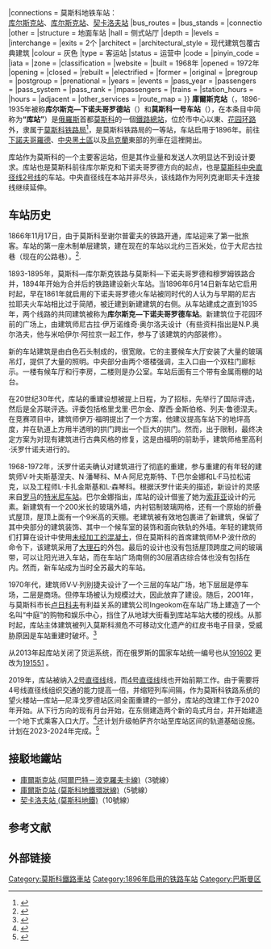 {{Infobox station
|name = 库尔斯克站
|eng_name = Курский Вокзал<br>Kurskiy Railway Station
|linecolour = red
|image =File:Kurskvokzal.jpg
|caption = 库尔斯克车站外观（2021年5月）
|other_name = 
|country = {{RUS}}
|borough = {{flag|Moscow}}[[中央行政区_(莫斯科)|中央行政区]]
|address =  улица Земляной вал, д. 29. 1.
|coordinates = {{coord|55|45|26.7|N|37|39|37.5|E|display=inline,title}}
|elevation = 
|owned = [[File:Russian_Railways_Logo.svg|30px]] [[俄罗斯铁路|俄罗斯铁路]][[莫斯科铁路局|莫斯科铁路局]]
|operator = [[俄罗斯铁路|俄罗斯铁路]]、[[莫斯科交通集团|莫斯科交通集团]]
|lines = [[莫斯科—库尔斯克铁路|莫斯科—库尔斯克铁路]]、[[莫斯科—下诺夫哥罗德铁路|莫斯科—下诺夫哥罗德铁路]]、[[库尔斯克-里加直径线|莫斯科中央直径2号线]]、[[基辅-高尔基直径线|莫斯科中央直径4号线]]
|distance = 
|platform = 4座[[岛式月台|岛式月台]]、1座[[侧式站台|侧式站台]]
|tracks = 17条<ref name = "gudok">{{Cite web |url=https://gudok.ru/newspaper/?ID=1560980&archive=2021.04.21 |title=Газета «Гудок» // Выпуск № 68 (27162) 21.04.2021 // 3 полоса {{!}} Развитие // Вокзал на окраине |access-date=2021-07-18 |archive-date=2021-05-09 |archive-url=https://web.archive.org/web/20210509144352/https://gudok.ru/newspaper/?ID=1560980&archive=2021.04.21 |dead-url=no }}</ref>
|connections = 莫斯科地铁车站：<br>{{MOSMETRO-bull|3}}[[库尔斯克站_(阿尔巴特-波克罗夫卡线)|库尔斯克站]]、{{MOSMETRO-bull|5}}[[库尔斯克站_(莫斯科地铁环状线)|库尔斯克站]]、{{MOSMETRO-bull|10}}[[契卡洛夫站_(莫斯科地铁)|契卡洛夫站]]
|bus_routes = 
|bus_stands = 
|connectio
|other = 
|structure = 地面车站
|hall = 侧式站厅
|depth = 
|levels = 
|interchange = 
|exits = 2个
|architect = 
|architectural_style = 现代建筑包覆古典建筑
|colour = 灰色
|type = 客运站
|status = 运营中
|code = 
|pinyin_code = 
|iata = 
|zone = 
|classification =
|website =
|built = 1968年
|opened = 1972年
|opening = 
|closed = 
|rebuilt = 
|electrified = 
|former = 
|original = 
|pregroup = 
|postgroup = 
|prenational = 
|years = 
|events = 
|pass_year = 
|passengers = 
|pass_system = 
|pass_rank = 
|mpassengers = 
|trains = 
|station_hours = 
|hours = 
|adjacent = 
|other_services = 
|route_map =
}}
'''庫爾斯克站'''（{{lang-rus|Ку́рский вокза́л|Kursky vokzal}}，1896-1935年被称'''库尔斯克—下诺夫哥罗德站'''（{{lang-rus|Курско-Нижегородский Вокзал}}）和'''莫斯科一号车站'''（{{lang-rus|Москва I — Пассажирская}}）{{sfn|Архангельский, Архангельский|1981|c=(Т.2) 319}}，在本条目中简称为'''“库站”'''）是[[俄羅斯|俄羅斯]]首都[[莫斯科|莫斯科]]的一個[[鐵路|鐵路]][[總站|總站]]，位於市中心以東、[[花园环路|花园环路]]外，隶属于[[莫斯科铁路局|莫斯科铁路局]]<ref>{{Cite web|url=http://dzvr.ru/about/structure/|title=Структурные подразделения|website=Дирекция железнодорожных вокзалов|access-date=2021-03-31|archive-date=2016-05-11|archive-url=https://web.archive.org/web/20160511125625/http://dzvr.ru/about/structure/|dead-url=no}}</ref>，是莫斯科铁路局的一等站，车站启用于1896年。{{sfn|Архангельский, Архангельский|1981|c=(Т.1) 324}}前往[[下諾夫哥羅德|下諾夫哥羅德]]、[[中央黑土區|中央黑土區]]以及[[烏克蘭|烏克蘭]]東部的列車在這裡開出。

库站作为莫斯科的一个主要客运站，但是其作业量和发送人次明显达不到设计要求。库站也是莫斯科前往库尔斯克和下诺夫哥罗德方向的起点，也是[[莫斯科中央直径线|莫斯科中央直径线2号线]]的车站。中央直径线在本站并非尽头，该线路作为阿列克谢耶夫卡连接线继续延伸。

==车站历史==
1866年11月17日，由于莫斯科至谢尔普霍夫的铁路开通，库站迎来了第一批旅客。车站的第一座木制单层建筑，建在现在的车站以北约三百米处，位于大尼古拉巷（现在的公路巷）。{{Sfn|Незнакомый Курский вокзал|2018}}<ref>{{Cite web |url=http://retromap.ru/081881_0420092_z16_55.760506,37.660295 |title=Курский вокзал на плане города Москвы 1881 г. и на современной карте сервиса OpenStreetMap — Retromap.ru |access-date=2021-07-23 |archive-date=2021-07-24 |archive-url=https://web.archive.org/web/20210724125441/http://retromap.ru/081881_0420092_z16_55.760506,37.660295 |dead-url=no }}</ref>.

1893-1895年，莫斯科—库尔斯克铁路与莫斯科—下诺夫哥罗德和穆罗姆铁路合并，1894年开始为合并后的铁路建设新火车站。当1896年6月14日新车站它启用时起，早在1861年就启用的下诺夫哥罗德火车站被同时代的人认为与早期的尼古拉耶夫火车站相比过于简陋，被迁建到新建建筑的右侧。从车站建成之直到1935年，两个线路的共同建筑被称为'''库尔斯克—下诺夫哥罗德车站'''。{{Sfn|Незнакомый Курский вокзал|2018}}{{sfn|История вокзалов и станций: Курский вокзал, г. Москва}}新建筑位于花园环前的广场上，由建筑师尼古拉·伊万诺维奇·奥尔洛夫设计（有些资料指出是N.P.奥尔洛夫，他与米哈伊尔·阿拉京一起工作，参与了该建筑的内部装修）。{{sfn|Крашенинников|1998|с=19,20}}{{sfn|Петров|2006|c=74}}{{sfn|Курский вокзал на портале «Узнай Москву»}}{{sfn|История вокзалов и станций: Курский вокзал, г. Москва}}

新的车站建筑是由白色石头制成的，很宽敞。它的主要候车大厅安装了大量的玻璃吊灯，提供了大量的照明。中央部分由两个塔楼强调，主入口由一个双柱门廊标示。一楼有候车厅和行李房，二楼则是办公室。车站后面有三个带有金属雨棚的站台。{{Sfn|Незнакомый Курский вокзал|2018}}

在20世纪30年代，库站的重建设想被提上日程，为了招标，先举行了国际评选，然后是全苏联评选。评委包括格里戈里·巴尔金、摩西·金斯伯格、列夫·鲁德涅夫。在竞赛项目中，建筑师伊万·福明提出了一个方案，他建议提高车站下的地坪高度，并在轨道上方用半透明的拱门跨出一个巨大的拱门。然而，出于限制，最终决定方案为对现有建筑进行古典风格的修复，这是由福明的前助手，建筑师格里高利·沃罗什诺夫进行的。{{sfn|Москва. Архитектура советского модернизма 1955 - 1991 гг|2016|c=124—127}}{{sfn|История вокзалов и станций: Курский вокзал, г. Москва}}

1968-1972年，沃罗什诺夫确认对建筑进行了彻底的重建，参与重建的有年轻的建筑师V·叶夫斯基涅夫、N·潘琴科、M·A·阿尼克斯特、T·巴尔金娜和L·F马拉松诺克，以及工程师L·卡扎金斯基和L·森琴科。根据沃罗什诺夫的描述，新设计的灵感来自[[罗马|罗马]]的[[特米尼车站|特米尼车站]]。巴尔金娜指出，库站的设计借鉴了她为[[索菲亚（保加利亚）|索菲亚]]设计的元素。新建筑有一个200米长的玻璃外墙，内衬铝制玻璃网格，还有一个原始的折叠式屋顶，屋顶上面有一个9米高的天棚。老建筑被有效地包裹进了新建筑，保留了其中央部分的建筑装饰、其中一个候车室的装饰和面向铁轨的外墙。年轻的建筑师们打算在设计中使用[[野蛮主义|未经加工的混凝土]]，但在莫斯科的首席建筑师M·P·波什欣的命令下，该建筑采用了[[大理石|大理石]]的外包。最后的设计也没有包括屋顶跨度之间的玻璃带，可以让阳光进入车站，而在车站广场南侧的30层酒店综合体也没有包括在内。然而，新车站成为当时全苏最大的车站。{{sfn|Москва. Архитектура советского модернизма 1955 - 1991 гг|2016|c=124—127}}{{sfn|История вокзалов и станций: Курский вокзал, г. Москва}}{{sfn|Курский вокзал на портале «Узнай Москву»}}{{sfn|Гейдор, Казусь|2014|с=453}}

1970年代，建筑师V·V·列别捷夫设计了一个三层的车站广场，地下层层是停车场，二层是商场。但停车场被认为规模过大，因此放弃了建设。随后，2001年，与莫斯科市长[[卢日科夫|卢日科夫]]有利益关系的建筑公司Ingeokom在车站广场上建造了一个名叫“中庭”的购物和娱乐中心，挡住了从地球大街看到库站车站大楼的视线。{{sfn|Москва. Архитектура советского модернизма 1955 - 1991 гг|2016|c=124—127}}{{sfn|История вокзалов и станций: Курский вокзал, г. Москва}}从那时起，库站主体建筑被列入莫斯科濒危不可移动文化遗产的红皮书电子目录，受威胁原因是车站重建时破坏。<ref>{{Cite web|url=https://redbook.archnadzor.ru/read#281|title=Курский вокзал ▶ Земляной Вал ул., 29|author=|website=Красная книга Архнадзора: электронный каталог объектов недвижимого культурного наследия Москвы, находящихся под угрозой|date=2018-09-22|publisher=Архнадзор|access-date=2021-07-23|archive-date=2018-09-22|archive-url=https://web.archive.org/web/20180922173331/https://redbook.archnadzor.ru/read#281|dead-url=no}}</ref>

从2013年起库站关闭了货运系统，而在俄罗斯的国家车站统一编号也从[http://osm.sbin.ru/esr/esr:191602 191602] {{Wayback|url=http://osm.sbin.ru/esr/esr:191602 |date=20220104101201 }}更改为[http://osm.sbin.ru/esr/esr:191551 191551] {{Wayback|url=http://osm.sbin.ru/esr/esr:191551 |date=20160304195616 }}。{{sfn|Грузовые дворы Москвы: текущее положение и перспективы развития|2014}}

2019年，库站被纳入[[库尔斯克-里加直径线|2号直径线]]线，而[[基辅-高尔基直径线|4号直径线]]线也开始前期工作。由于需要将4号线直径线组织交通的能力提高一倍，并缩短列车间隔，作为莫斯科铁路系统的望火楼站—库站—尼泽戈罗德站区间全面重建的一部分，库站的改建工作于2020年开始。从下行方向的现有月台开始，在东侧建造两个新的岛式月台，并开始建造一个地下式乘客入口大厅。<ref name=":1">{{Cite web|url=https://mzd-1.rzd.ru/ru/3742/page/104069?id=255090|title=На Курском вокзале началось строительство новых платформ и подземного вестибюля для пригородных поездов Курского и Горьковского направлений|website=ОАО «РЖД»|date=14 сентября 2020}}</ref>还计划升级帕萨齐尔站至库站区间的轨道基础设施。计划在2023-2024年完成。<ref>{{Cite web|lang=ru|url=https://www.mos.ru/mayor/themes/2299/7246050/|title=2021 год будет одним из самых важных в реализации программы развития Центрального транспортного узла|website=Сайт Москвы|date=2021-03-31|access-date=2021-03-31|archive-date=2022-01-31|archive-url=https://web.archive.org/web/20220131013905/https://www.mos.ru/mayor/themes/2299/7246050/|dead-url=no}}</ref>

==接駁地鐵站==
*[[庫爾斯克站_(阿爾巴特－波克羅夫卡線)|庫爾斯克站 (阿爾巴特－波克羅夫卡線)]]（3號線）
*[[庫爾斯克站_(莫斯科地鐵環狀線)|庫爾斯克站 (莫斯科地鐵環狀線)]]（5號線）
*[[契卡洛夫站_(莫斯科地鐵)|契卡洛夫站 (莫斯科地鐵)]]（10號線）

==参考文献==
{{reflist}}


==外部链接==
{{莫斯科主要鐵路車站}}
[[Category:莫斯科鐵路車站|Category:莫斯科鐵路車站]]
[[Category:1896年启用的铁路车站|Category:1896年启用的铁路车站]]
[[Category:巴斯曼区|Category:巴斯曼区]]